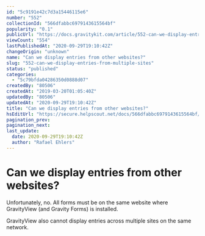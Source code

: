 ```yaml
---
id: "5c9191e42c7d3a15446115e6"
number: "552"
collectionId: "566dfabbc6979143615564bf"
popularity: "0.1"
publicUrl: "https://docs.gravitykit.com/article/552-can-we-display-entries-from-multiple-sites"
viewCount: "554"
lastPublishedAt: "2020-09-29T19:10:42Z"
changeOrigin: "unknown"
name: "Can we display entries from other websites?"
slug: "552-can-we-display-entries-from-multiple-sites"
status: "published"
categories: 
  - "5c79bfda04286350d0888d07"
createdBy: "80506"
createdAt: "2019-03-20T01:05:40Z"
updatedBy: "80506"
updatedAt: "2020-09-29T19:10:42Z"
title: "Can we display entries from other websites?"
hsEditUrl: "https://secure.helpscout.net/docs/566dfabbc6979143615564bf/article/5c9191e42c7d3a15446115e6"
pagination_prev: 
pagination_next: 
last_update:
  date: 2020-09-29T19:10:42Z
  author: "Rafael Ehlers"
---
```


# Can we display entries from other websites?

Unfortunately, no. All forms must be on the same website where GravityView (and Gravity Forms) is installed.

GravityView also cannot display entries across multiple sites on the same network.